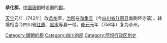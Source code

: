 '''恭化郡'''，[[中国|中国]][[唐朝|唐朝]]时设置的[[郡|郡]]。

[[天宝_(唐朝)|天宝]]元年（742年）改[[恭州_(唐朝)|恭州]]置，[[治所|治所]]在[[和集县|和集县]]（今[[四川省|四川省]][[红原县|红原县]]南刷经寺镇）。辖境相当今四川省[[红原县|红原]]、[[黑水县|黑水]]等县一带。[[乾元_(唐朝)|乾元]]元年（758年）复为恭州。

{{唐朝行政区划小作品}}
{{DEFAULTSORT:G}}
[[Category:唐朝的郡|Category:唐朝的郡]] 
[[Category:四川的郡|Category:四川的郡]] 
[[Category:阿坝行政区划史|Category:阿坝行政区划史]]